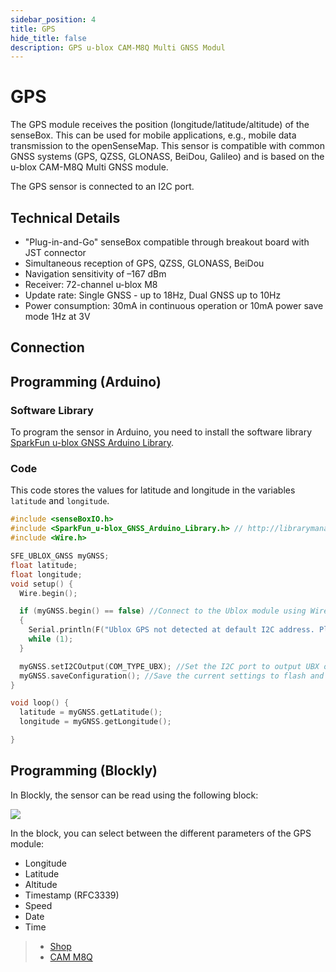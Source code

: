 ```yaml
---
sidebar_position: 4
title: GPS
hide_title: false
description: GPS u-blox CAM-M8Q Multi GNSS Modul
---
```



# GPS

The GPS module receives the position (longitude/latitude/altitude) of the senseBox. 
This can be used for mobile applications, e.g., mobile data transmission to the openSenseMap. 
This sensor is compatible with common GNSS systems (GPS, QZSS, GLONASS, BeiDou, Galileo) and is based on the u-blox CAM-M8Q Multi GNSS module.


<ImageWithText src={gps} title="GPS Modul" />

The GPS sensor is connected to an I2C port.

## Technical Details

- "Plug-in-and-Go" senseBox compatible through breakout board with JST connector
- Simultaneous reception of GPS, QZSS, GLONASS, BeiDou
- Navigation sensitivity of –167 dBm
- Receiver: 72-channel u-blox M8
- Update rate: Single GNSS - up to 18Hz, Dual GNSS up to 10Hz
- Power consumption: 30mA in continuous operation or 10mA power save mode 1Hz at 3V

## Connection

<TutorialPorts port="i2c" />

## Programming (Arduino)

### Software Library

To program the sensor in Arduino, you need to install the software library [SparkFun u-blox GNSS Arduino Library](https://www.arduino.cc/reference/en/libraries/sparkfun-u-blox-gnss-arduino-library/).

### Code

This code stores the values for latitude and longitude in the variables `latitude` and `longitude`.

```cpp
#include <senseBoxIO.h>
#include <SparkFun_u-blox_GNSS_Arduino_Library.h> // http://librarymanager/All#SparkFun_u-blox_GNSS_Arduino_Library
#include <Wire.h>

SFE_UBLOX_GNSS myGNSS;
float latitude;
float longitude;
void setup() {
  Wire.begin();

  if (myGNSS.begin() == false) //Connect to the Ublox module using Wire port
  {
    Serial.println(F("Ublox GPS not detected at default I2C address. Please check wiring. Freezing."));
    while (1);
  }

  myGNSS.setI2COutput(COM_TYPE_UBX); //Set the I2C port to output UBX only (turn off NMEA noise)
  myGNSS.saveConfiguration(); //Save the current settings to flash and BBR
}

void loop() {
  latitude = myGNSS.getLatitude();
  longitude = myGNSS.getLongitude();

}
```

## Programming (Blockly)

In Blockly, the sensor can be read using the following block:

![](/img/en/hardware-bilder/gps/block_gps.svg)

In the block, you can select between the different parameters of the GPS module:

- Longitude
- Latitude
- Altitude
- Timestamp (RFC3339)
- Speed
- Date
- Time

> - [Shop](https://sensebox.kaufen/product/gps)
> - [CAM M8Q](https://sensebox.kaufen/assets/datenblatt/senseBox-CAM-M8Q_v20.pdf)
